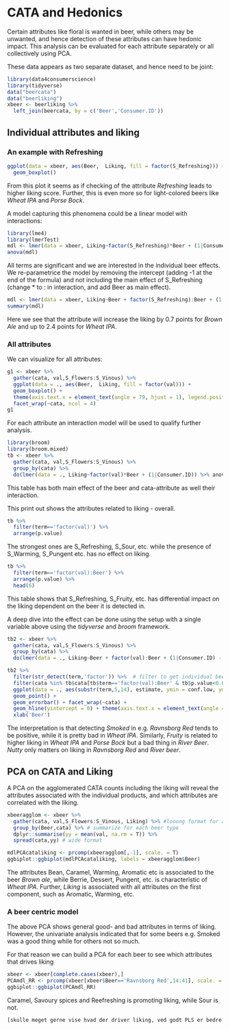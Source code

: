 # CATA and Hedonics

Certain attributes like floral is wanted in beer, while others may be unwanted, and hence detection of these attributes can have hedonic impact. This analysis can be evaluated for each attribute separately or all collectively using PCA. 

These data appears as two separate dataset, and hence need to be joint: 

```r
library(data4consumerscience)
library(tidyverse)
data("beercata")
data("beerliking")
xbeer <- beerliking %>% 
  left_join(beercata, by = c('Beer','Consumer.ID'))
```

## Individual attributes and liking

### An example with Refreshing

```r
ggplot(data = xbeer, aes(Beer,  Liking, fill = factor(S_Refreshing))) + 
  geom_boxplot() 
```

From this plot it seems as if checking of the attribute _Refreshing_ leads to higher liking score. 
Further, this is even more so for light-colored beers like _Wheat IPA_ and _Porse Bock_. 

A model capturing this phenomena could be a linear model with interactions: 

```r
library(lme4)
library(lmerTest)
mdl <- lmer(data = xbeer, Liking~factor(S_Refreshing)*Beer + (1|Consumer.ID))
anova(mdl)

```
All terms are significant and we are interested in the individual beer effects. We re-parametrice the model by removing the intercept (adding -1 at the end of the formula) and not including the main effect of S_Refreshing (change * to : in interaction, and add Beer as main effect). 

```r
mdl <- lmer(data = xbeer, Liking~Beer + factor(S_Refreshing):Beer + (1|Consumer.ID) - 1)
summary(mdl)
```

Here we see that the attribute will increase the liking by $0.7$ points for _Brown Ale_ and up to $2.4$ points for _Wheat IPA_. 

### All attributes

We can visualize for all attributes: 

```r
g1 <- xbeer %>% 
  gather(cata, val,S_Flowers:S_Vinous) %>% 
  ggplot(data = ., aes(Beer,  Liking, fill = factor(val))) + 
  geom_boxplot() + 
  theme(axis.text.x = element_text(angle = 79, hjust = 1), legend.position = 'bottom') + 
  facet_wrap(~cata, ncol = 4)
g1 
```

For each attribute an interaction model will be used to qualify further analysis. 

```r
library(broom)
library(broom.mixed)
tb <- xbeer %>% 
  gather(cata, val,S_Flowers:S_Vinous) %>% 
  group_by(cata) %>% 
  do(lmer(data = ., Liking~factor(val)*Beer + (1|Consumer.ID)) %>% anova %>% tidy)
```

This table has both main effect of the beer and cata-attribute as well their interaction. 

This print out shows the attributes related to liking - overall. 

```r
tb %>% 
  filter(term=='factor(val)') %>% 
  arrange(p.value)
```

The strongest ones are S_Refreshing, S_Sour, etc. while the presence of S_Warming, S_Pungent etc. has no effect on liking. 

```r
tb %>% 
  filter(term=='factor(val):Beer') %>% 
  arrange(p.value) %>% 
  head(6)
```

This table shows that S_Refreshing, S_Fruity, etc. has differential impact on the liking dependent on the beer it is detected in. 

A deep dive into the effect can be done using the setup with a single variable above using the _tidyverse_ and _broom_ framework. 

```r
tb2 <- xbeer %>% 
  gather(cata, val,S_Flowers:S_Vinous) %>% 
  group_by(cata) %>% 
  do(lmer(data = ., Liking~Beer + factor(val):Beer + (1|Consumer.ID) - 1) %>% tidy(conf.int = T))

```

```r
tb2 %>% 
  filter(str_detect(term,'factor')) %>%  # filter to get individual beer differences. 
  filter(cata %in% tb$cata[tb$term=='factor(val):Beer' & tb$p.value<0.05]) %>% # include only interesting ones. 
  ggplot(data = ., aes(substr(term,5,14), estimate, ymin = conf.low, ymax = conf.high)) + 
  geom_point() + 
  geom_errorbar() + facet_wrap(~cata) + 
  geom_hline(yintercept = 0) + theme(axis.text.x = element_text(angle = 79, hjust = 1)) + 
  xlab('Beer')
```

The interpretation is that detecting _Smoked_ in e.g. _Ravnsborg Red_ tends to be positive, while it is pretty bad in _Wheat IPA_. 
Similarly, _Fruity_ is related to higher liking in _Wheat IPA_ and _Porse Bock_ but a bad thing in _River Beer_. 
_Nutty_ only matters on liking in _Ravnsborg Red_ and _River beer_. 

## PCA on CATA and Liking

A PCA on the agglomerated CATA counts including the liking will reveal the attributes associated with the individual products, and which attributes are correlated with the liking.  

```r
xbeeragglom <- xbeer %>% 
  gather(cata, val,S_Flowers:S_Vinous, Liking) %>% #looong format for all variables
  group_by(Beer,cata) %>% # summarize for each beer type
  dplyr::summarise(yy = mean(val, na.rm = T)) %>% 
  spread(cata,yy) # wide format
```

```r
mdlPCAcataliking <- prcomp(xbeeragglom[,-1], scale. = T)
ggbiplot::ggbiplot(mdlPCAcataliking, labels = xbeeragglom$Beer)
```



The attributes Bean, Caramel, Warming, Aromatic etc is associated to the beer _Brown ale_, while Berrie, Dessert, Pungent, etc. is characteristic of _Wheat IPA_. Further, _Liking_ is associated with all attributes on the first component, such as Aromatic, Warming, etc. 

### A beer centric model 

The above PCA shows general good- and bad attributes in terms of liking. However, the univariate analysis indicated that for some beers e.g. Smoked was a good thing while for others not so much. 

For that reason we can build a PCA for each beer to see which attributes that drives liking 

```r
xbeer <- xbeer[complete.cases(xbeer),]
PCAmdl_RR <- prcomp(xbeer[xbeer$Beer=='Ravnsborg Red',14:41], scale. = T)
ggbiplot::ggbiplot(PCAmdl_RR)
```

Caramel, Savoury spices and Reefreshing is promoting liking, while Sour is not. 


```r


[skulle meget gerne vise hvad der driver liking, ved godt PLS er bedre her, men det når vi ikke i år. ydermere har de studerende heller ikke PCA færdigheder når de kommer til os, så det bliver alt for meget for dem med flere metoder....]


```
